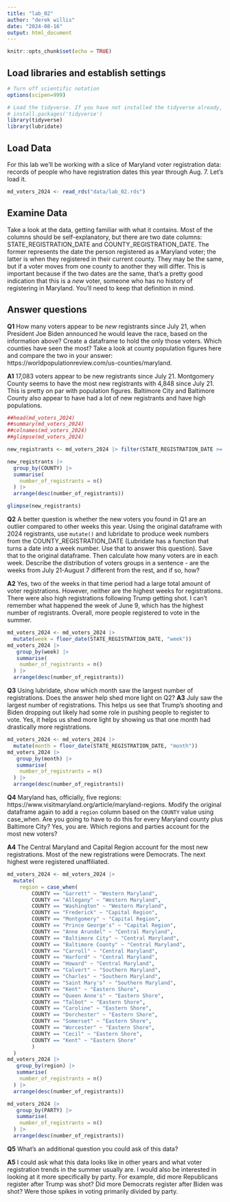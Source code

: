 ```yaml
---
title: "lab_02"
author: "derek willis"
date: "2024-08-16"
output: html_document
---
```


```r
knitr::opts_chunk$set(echo = TRUE)
```

## Load libraries and establish settings

```r
# Turn off scientific notation
options(scipen=999)

# Load the tidyverse. If you have not installed the tidyverse already, remove the # from the next line and run it first.  
# install.packages('tidyverse')
library(tidyverse)
library(lubridate)
```

## Load Data

For this lab we'll be working with a slice of Maryland voter registration data: records of people who have registration dates this year through Aug. 7. Let's load it.

```r
md_voters_2024 <- read_rds("data/lab_02.rds")
```

## Examine Data

Take a look at the data, getting familiar with what it contains. Most of the columns should be self-explanatory, but there are two date columns: STATE_REGISTRATION_DATE and COUNTY_REGISTRATION_DATE. The former represents the date the person registered as a Maryland voter; the latter is when they registered in their current county. They may be the same, but if a voter moves from one county to another they will differ. This is important because if the two dates are the same, that's a pretty good indication that this is a *new* voter, someone who has no history of registering in Maryland. You'll need to keep that definition in mind.

## Answer questions

**Q1** How many voters appear to be *new* registrants since July 21, when President Joe Biden announced he would leave the race, based on the information above? Create a dataframe to hold the only those voters. Which counties have seen the most? Take a look at county population figures here and compare the two in your answer: https://worldpopulationreview.com/us-counties/maryland.

**A1** 17,083 voters appear to be new registrants since July 21. Montgomery County seems to have the most new registrants with 4,848 since July 21. This is pretty on par with population figures. Baltimore City and Baltimore County also appear to have had a lot of new registrants and have high populations. 

```r
##head(md_voters_2024)
##summary(md_voters_2024)
##colnames(md_voters_2024)
##glimpse(md_voters_2024)

new_registrants <- md_voters_2024 |> filter(STATE_REGISTRATION_DATE >= "2024-07-22")

new_registrants |>
  group_by(COUNTY) |>
  summarise(
    number_of_registrants = n()
  ) |>
  arrange(desc(number_of_registrants))

glimpse(new_registrants)

```

**Q2** A better question is whether the new voters you found in Q1 are an outlier compared to other weeks this year. Using the original dataframe with 2024 registrants, use `mutate()` and lubridate to produce week numbers from the COUNTY_REGISTRATION_DATE (Lubridate has a function that turns a date into a week number. Use that to answer this question). Save that to the original dataframe. Then calculate how many voters are in each week. Describe the distribution of voters groups in a sentence - are the weeks from July 21-August 7 different from the rest, and if so, how?

**A2** Yes, two of the weeks in that time period had a large total amount of voter registrations. However, neither are the highest weeks for registrations. There were also high registrations following Trump getting shot. I can't remember what happened the week of June 9, which has the highest number of registrants. Overall, more people registered to vote in the summer. 

```r
md_voters_2024 <- md_voters_2024 |>
  mutate(week = floor_date(STATE_REGISTRATION_DATE, "week")) 
md_voters_2024 |>
   group_by(week) |>
   summarise(
    number_of_registrants = n()
  ) |>
  arrange(desc(number_of_registrants))
```

**Q3** Using lubridate, show which month saw the largest number of registrations. Does the answer help shed more light on Q2?
**A3** 
July saw the largest number of registrations. This helps us see that Trump's shooting and Biden dropping out likely had some role in pushing people to register to vote. Yes, it helps us shed more light by showing us that one month had drastically more registrations. 
```r
md_voters_2024 <- md_voters_2024 |>
  mutate(month = floor_date(STATE_REGISTRATION_DATE, "month")) 
md_voters_2024 |>
   group_by(month) |>
   summarise(
    number_of_registrants = n()
  ) |>
  arrange(desc(number_of_registrants))
```

**Q4** Maryland has, officially, five regions: https://www.visitmaryland.org/article/maryland-regions. Modify the original dataframe again to add a `region` column based on the `COUNTY` value using case_when. Are you going to have to do this for every Maryland county plus Baltimore City? Yes, you are. Which regions and parties account for the most new voters?

**A4** The Central Maryland and Capital Region account for the most new registrations. Most of the new registrations were Democrats. The next highest were registered unaffiliated.  
```r
md_voters_2024 <- md_voters_2024 |>
  mutate(
    region = case_when(
        COUNTY == "Garrett" ~ "Western Maryland",
        COUNTY == "Allegany" ~ "Western Maryland",
        COUNTY == "Washington" ~ "Western Maryland",
        COUNTY == "Frederick" ~ "Capital Region",
        COUNTY == "Montgomery" ~ "Capital Region",
        COUNTY == "Prince George's" ~ "Capital Region",
        COUNTY == "Anne Arundel" ~ "Central Maryland",
        COUNTY == "Baltimore City" ~ "Central Maryland",
        COUNTY == "Baltimore County" ~ "Central Maryland",
        COUNTY == "Carroll" ~ "Central Maryland",
        COUNTY == "Harford" ~ "Central Maryland",
        COUNTY == "Howard" ~ "Central Maryland",
        COUNTY == "Calvert" ~ "Southern Maryland",
        COUNTY == "Charles" ~ "Southern Maryland",
        COUNTY == "Saint Mary's" ~ "Southern Maryland",
        COUNTY == "Kent" ~ "Eastern Shore",
        COUNTY == "Queen Anne's" ~ "Eastern Shore",
        COUNTY == "Talbot" ~ "Eastern Shore",
        COUNTY == "Caroline" ~ "Eastern Shore",
        COUNTY == "Dorchester" ~ "Eastern Shore",
        COUNTY == "Somerset" ~ "Eastern Shore",
        COUNTY == "Worcester" ~ "Eastern Shore",
        COUNTY == "Cecil" ~ "Eastern Shore",
        COUNTY == "Kent" ~ "Eastern Shore"
        )
  )
md_voters_2024 |>
   group_by(region) |>
   summarise(
    number_of_registrants = n()
  ) |>
  arrange(desc(number_of_registrants))

md_voters_2024 |>
   group_by(PARTY) |>
   summarise(
    number_of_registrants = n()
  ) |>
  arrange(desc(number_of_registrants))
```

**Q5** What's an additional question you could ask of this data?

**A5** I could ask what this data looks like in other years and what voter registration trends in the summer usually are. I would also be interested in looking at it more specifically by party. For example, did more Republicans register after Trump was shot? Did more Democrats register after Biden was shot? Were those spikes in voting primarily divided by party. 
